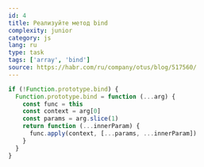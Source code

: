 ```yaml
---
id: 4
title: Реализуйте метод bind
complexity: junior
category: js
lang: ru
type: task
tags: ['array', 'bind']
source: https://habr.com/ru/company/otus/blog/517560/
---
```


```js answer
if (!Function.prototype.bind) {
  Function.prototype.bind = function (...arg) {
    const func = this
    const context = arg[0]
    const params = arg.slice(1)
    return function (...innerParam) {
      func.apply(context, [...params, ...innerParam])
    }
  }
}
```
